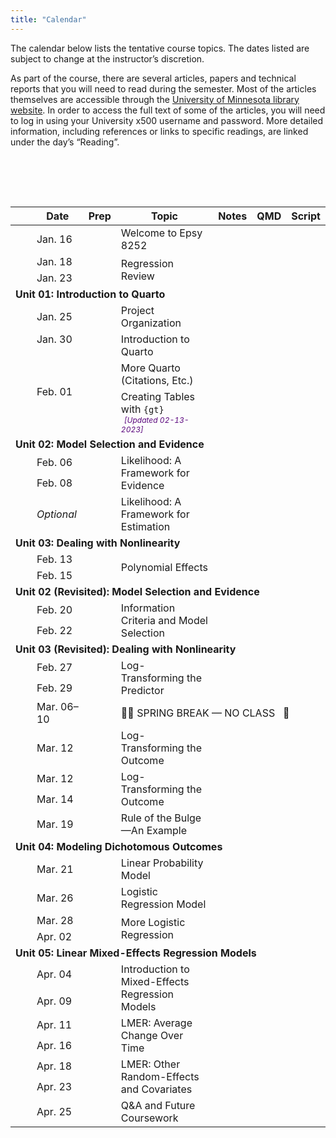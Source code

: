 ```yaml
---
title: "Calendar"
---
```



The calendar below lists the tentative course topics. The dates listed are subject to change at the instructor's discretion.

As part of the course, there are several articles, papers and technical reports that you will need to read during the semester. Most of the articles themselves are accessible through the [University of Minnesota library website](http://www.lib.umn.edu). In order to access the full text of some of the articles, you will need to log in using your University x500 username and password. More detailed information, including references or links to specific readings, are linked under the day's "Reading".

<br /><br />


<br />


<table class="table">

<thead>
<tr>
<th style="width:10%;"></th>
<th style="width:10%;">Date</th>
<th style="width:10%;text-align:center">Prep</th>
<th style="width:40%;">Topic</th>
<th style="width:10%;text-align:center">Notes</th>
<th style="width:10%;text-align:center">QMD</th>
<th style="width:10%;text-align:center">Script</th>
</tr>
</thead>

<tbody>


<!-- <span style="margin-left:5px; color:#5a067d;font-size:12px;">*[Updated script file and notes 02-06-2020]*</span> -->

<!-- ---------------------------------- -->
<!-- Unit 00: Welcome                   -->
<!-- ---------------------------------- -->

<tr>
<td align="center" style="vertical-align:middle;">&nbsp;</td>
<td>Jan. 16</td>
<td align="center" style="vertical-align:middle;">
  <span class="fa fa-book" style="color: #f1f1f1; font-size: 17px;"></span>
</td>
<td>Welcome to Epsy 8252</td>
<td align="center" style="vertical-align:middle;">
  <span class="fas fa-link" style="color: #f1f1f1; font-size: 17px;"></span>
</td>
<td align="center" style="vertical-align:middle;">
   <span class="fab fa-markdown" style="color: #f1f1f1; font-size: 17px;"></span>
</td>
<td align="center" style="vertical-align:middle;">
  <span class="fa fa-code" style="color: #f1f1f1; font-size: 17px;"></span>
</td>
</tr>


<tr>
<td align="center" style="vertical-align:middle;">&nbsp;</td>
<td>Jan. 18</td>
<td align="center" style="vertical-align:middle;" rowspan="2">
  [<span class="fa fa-book" style="font-size: 17px;"></span>](readings/01-regression-review.html)
</td>
<td style="vertical-align:middle;" rowspan="2">Regression Review</td>
<td align="center" style="vertical-align:middle;" rowspan="2">
  [<span class="fa fa-file-pdf" style="font-size: 17px;"></span>](files/01-regression-review.pdf)
</td>
<td align="center" style="vertical-align:middle;" rowspan="2">
   <span class="fab fa-markdown" style="color: #f1f1f1; font-size: 17px;"></span>
</td>
<td align="center" style="vertical-align:middle;" rowspan="2">
  [<span class="fa fa-code" style="font-size: 17px;"></span>](scripts/01-regression-review.R)
</td>
</tr>

<tr>
<td align="center" style="vertical-align:middle;">&nbsp;</td>
<td>Jan. 23</td>
</tr>


<!-- ---------------------------------- -->
<!-- Unit 01: Introduction to Quarto    -->
<!-- ---------------------------------- -->

<tr>
<td colspan="7"><b>Unit 01: Introduction to Quarto</b></td>
</tr>

<tr>
<td align="center" style="vertical-align:middle;">&nbsp;</td>
<td>Jan. 25</td>
<td align="center" style="vertical-align:middle;">
  [<span class="fa fa-book" style="font-size: 17px;"></span>](readings/02-project-organization.html)
</td>
<td style="vertical-align:middle;">Project Organization</td>
<td align="center" style="vertical-align:middle;">
  [<span class="fas fa-link" style="font-size: 17px;"></span>](notes/02-project-organization.html)
</td>
<td align="center" style="vertical-align:middle;">
  [<span class="fab fa-markdown" style="font-size: 17px;"></span>](https://raw.githubusercontent.com/zief0002/bespectacled-antelope/main/notes/02-project-organization.qmd)
</td>
<td align="center" style="vertical-align:middle;">
  <span class="fa fa-code" style="color: #f1f1f1; font-size: 17px;"></span>
</td>
</tr>

<tr>
<td align="center" style="vertical-align:middle;">&nbsp;</td>
<td>Jan. 30</td>
<td align="center" style="vertical-align:middle;" rowspan="2">
  [<span class="fa fa-book" style="font-size: 17px;"></span>](readings/03-introduction-to-quarto.html)
</td>
<td style="vertical-align:middle;" rowspan="2">Introduction to Quarto</td>
<td align="center" style="vertical-align:middle;" rowspan="2">
  [<span class="fas fa-link" style="font-size: 17px;"></span>](notes/03-introduction-to-quarto.html)
</td>
<td align="center" style="vertical-align:middle;" rowspan="2">
   [<span class="fab fa-markdown" style="font-size: 17px;"></span>](https://raw.githubusercontent.com/zief0002/bespectacled-antelope/main/notes/03-introduction-to-quarto.qmd)
</td>
<td align="center" style="vertical-align:middle;" rowspan="2">
  <span class="fa fa-code" style="color: #f1f1f1; font-size: 17px;"></span>
</td>
</tr>

<tr>
<td align="center" rowspan=3>&nbsp;</td>
<td style="vertical-align:middle;" rowspan=3>Feb. 01</td>
</tr>


<tr>
<td align="center" style="vertical-align:middle;">
  <span class="fa fa-book" style="color: #f1f1f1; font-size: 17px;"></span>
</td>
<td style="vertical-align:middle;">More Quarto (Citations, Etc.)</td>
<td align="center" style="vertical-align:middle;">
  [<span class="fas fa-link" style="font-size: 17px;"></span>](notes/03-more-quarto.html)
</td>
<td align="center" style="vertical-align:middle;">
  [<span class="fab fa-markdown" style="font-size: 17px;"></span>](https://raw.githubusercontent.com/zief0002/bespectacled-antelope/main/notes/03-more-quarto.qmd)
</td>
<td align="center" style="vertical-align:middle;">
  <span class="fa fa-code" style="color: #f1f1f1; font-size: 17px;"></span>
</td>
</tr>


<tr>
<td align="center" style="vertical-align:middle;">
  <span class="fa fa-book" style="color: #f1f1f1; font-size: 17px;"></span>
</td>
<td style="vertical-align:middle;">Creating Tables with `{gt}` <br /><span style="margin-left:5px; color:#5a067d;font-size:12px;">*[Updated 02-13-2023]*</span></td>
<td align="center" style="vertical-align:middle;">
  [<span class="fas fa-link" style="font-size: 17px;"></span>](notes/03-creating-tables.html)
</td>
<td align="center" style="vertical-align:middle;">
  [<span class="fab fa-markdown" style="font-size: 17px;"></span>](https://raw.githubusercontent.com/zief0002/bespectacled-antelope/main/notes/03-creating-tables.qmd)
</td>
<td align="center" style="vertical-align:middle;">
  <span class="fa fa-code" style="color: #f1f1f1; font-size: 17px;"></span>
</td>
</tr>



<!-- ------------------------------------- -->
<!-- Unit 02: Model Selection and Evidence -->
<!-- ------------------------------------- -->

<tr>
<td colspan="7"><b>Unit 02: Model Selection and Evidence</b></td>
</tr>


<tr>
<td align="center" style="vertical-align:middle;">&nbsp;</td>
<td>Feb. 06</td>
<td align="center" style="vertical-align:middle;" rowspan="2">
  [<span class="fa fa-book" style="font-size: 17px;"></span>](readings/04-probability-distributions.html)
</td>
<td style="vertical-align:middle;" rowspan="2">Likelihood: A Framework for Evidence</td>
<td align="center" style="vertical-align:middle;" rowspan="2">
   [<span class="fas fa-link" style="font-size: 17px;"></span>](notes/04-likelihood-evidence.html)
</td>
<td align="center" style="vertical-align:middle;" rowspan="2">
  [<span class="fab fa-markdown" style="font-size: 17px;"></span>](https://raw.githubusercontent.com/zief0002/bespectacled-antelope/main/notes/04-likelihood-evidence.qmd)
</td>
<td align="center" style="vertical-align:middle;" rowspan="2">
  [<span class="fa fa-code" style="font-size: 17px;"></span>](scripts/04-likelihood-evidence.R)
</td>
</tr>


<tr>
<td align="center" style="vertical-align:middle;">&nbsp;</td>
<td>Feb. 08</td>
</tr>

<tr>
<td align="center" style="vertical-align:middle;">&nbsp;</td>
<td>*Optional* </td>
<td align="center" style="vertical-align:middle;">
  <span class="fa fa-book" style="font-size: 17px; color: #f1f1f1"></span>
</td>
<td style="vertical-align:middle;">Likelihood: A Framework for Estimation</td>
<td align="center" style="vertical-align:middle;">
   [<span class="fas fa-link" style="font-size: 17px;"></span>](notes/04-optional-likelihood-estimation.html)
</td>
<td align="center" style="vertical-align:middle;">
  [<span class="fab fa-markdown" style="font-size: 17px;"></span>](https://raw.githubusercontent.com/zief0002/bespectacled-antelope/main/notes/04-optional-likelihood-estimation.qmd)
</td>
<td align="center" style="vertical-align:middle;">
  <span class="fa fa-code" style="font-size: 17px; color: #f1f1f1"></span>
</td>
</tr>


<tr>
<td colspan="7"><b>Unit 03: Dealing with Nonlinearity</b></td>
</tr>


<tr>
<td align="center" style="vertical-align:middle;">&nbsp;</td>
<td>Feb. 13</td>
<td align="center" style="vertical-align:middle;" rowspan="2">
  [<span class="fa fa-book" style="font-size: 17px;"></span>](readings/05-polynomial-effects.html)
</td>
<td style="vertical-align:middle;" rowspan="2">Polynomial Effects</td>
<td align="center" style="vertical-align:middle;" rowspan="2">
   [<span class="fas fa-link" style="font-size: 17px;"></span>](notes/05-polynomial-effects.html)
</td>
<td align="center" style="vertical-align:middle;" rowspan="2">
  [<span class="fab fa-markdown" style="font-size: 17px;"></span>](https://raw.githubusercontent.com/zief0002/bespectacled-antelope/main/notes/05-polynomial-effects.qmd)
</td>
<td align="center" style="vertical-align:middle;" rowspan="2">
  [<span class="fa fa-code" style="font-size: 17px;"></span>](scripts/05-polynomial-effects.R)
</td>
</tr>


<tr>
<td align="center" style="vertical-align:middle;">&nbsp;</td>
<td>Feb. 15</td>
</tr>

<tr>
<td colspan="7"><b>Unit 02 (Revisited): Model Selection and Evidence</b></td>
</tr>


<tr>
<td align="center" style="vertical-align:middle;">&nbsp;</td>
<td>Feb. 20</td>
<td align="center" style="vertical-align:middle;" rowspan="2">
  [<span class="fa fa-book" style="font-size: 17px;"></span>](readings/06-information-criteria-and-model-selection.html)
</td>
<td style="vertical-align:middle;" rowspan="2">Information Criteria and Model Selection</td>
<td align="center" style="vertical-align:middle;" rowspan="2">
   [<span class="fas fa-link" style="font-size: 17px;"></span>](notes/06-information-criteria-and-model-selection.html)
</td>
<td align="center" style="vertical-align:middle;" rowspan="2">
  [<span class="fab fa-markdown" style="font-size: 17px;"></span>](https://raw.githubusercontent.com/zief0002/bespectacled-antelope/main/notes/06-information-criteria-and-model-selection.qmd)
</td>
<td align="center" style="vertical-align:middle;" rowspan="2">
  [<span class="fa fa-code" style="font-size: 17px;"></span>](scripts/06-information-criteria-and-model-selection.R)
</td>
</tr>


<tr>
<td align="center" style="vertical-align:middle;">&nbsp;</td>
<td>Feb. 22</td>
</tr>



<!-- ---------------------------------- -->
<!-- Unit 03: Dealing with Nonlinearity -->
<!-- ---------------------------------- -->

<tr>
<td colspan="7"><b>Unit 03 (Revisited): Dealing with Nonlinearity</b></td>
</tr>



<tr>
<td align="center" style="vertical-align:middle;">&nbsp;</td>
<td>Feb. 27</td>
<td align="center" style="vertical-align:middle;" rowspan="2">
  [<span class="fa fa-book" style="font-size: 17px;"></span>](readings/07-logarithmic-transformations-predictor.html)
</td>
<td style="vertical-align:middle;" rowspan="2">Log-Transforming the Predictor</td>
<td align="center" style="vertical-align:middle;" rowspan="2">
   [<span class="fas fa-link" style="font-size: 17px;"></span>](notes/07-logarithmic-transformations-predictor.html)
</td>
<td align="center" style="vertical-align:middle;" rowspan="2">
  [<span class="fab fa-markdown" style="font-size: 17px;"></span>](https://raw.githubusercontent.com/zief0002/bespectacled-antelope/main/notes/07-logarithmic-transformations-predictor.qmd)
</td>
<td align="center" style="vertical-align:middle;" rowspan="2">
  [<span class="fa fa-code" style="font-size: 17px;"></span>](scripts/07-logarithmic-transformations-predictor.R)
</td>
</tr>


<tr>
<td align="center" style="vertical-align:middle;">&nbsp;</td>
<td>Feb. 29</td>
</tr>


<tr>
<td align="center" style="vertical-align:middle;">&nbsp;</td>
<td>Mar. 06&ndash;10</td>
<td align="center" style="vertical-align:middle;"></td>
<td style="vertical-align:middle;" colspan=4>🎉🍹 SPRING BREAK &mdash; NO CLASS &nbsp; 🛌</td>
</tr>


<tr>
<td align="center" style="vertical-align:middle;">&nbsp;</td>
<td>Mar. 12</td>
<td align="center" style="vertical-align:middle;"></td>
<td style="vertical-align:middle;">Log-Transforming the Outcome</td>
<td align="center" style="vertical-align:middle;"></td>
<td align="center" style="vertical-align:middle;"></td>
<td align="center" style="vertical-align:middle;"></td>
</tr>


<tr>
<td align="center" style="vertical-align:middle;">&nbsp;</td>
<td>Mar. 12</td>
<td align="center" style="vertical-align:middle;" rowspan="2">
  [<span class="fa fa-book" style="font-size: 17px;"></span>](readings/08-logarithmic-transformations-outcome.html)
</td>
<td style="vertical-align:middle;" rowspan="2">Log-Transforming the Outcome</td>
<td align="center" style="vertical-align:middle;">
   [<span class="fas fa-link" style="font-size: 17px;"></span>](notes/08-logarithmic-transformations-outcome.html)
</td>
<td align="center" style="vertical-align:middle;" rowspan="2">
  [<span class="fab fa-markdown" style="font-size: 17px;"></span>](https://raw.githubusercontent.com/zief0002/bespectacled-antelope/main/notes/08-logarithmic-transformations-outcome.qmd)
</td>
<td align="center" style="vertical-align:middle;" rowspan="2">
  [<span class="fa fa-code" style="font-size: 17px;"></span>](scripts/08-logarithmic-transformations-outcome.R)
</td>
</tr>


<tr>
<td align="center" style="vertical-align:middle;">&nbsp;</td>
<td>Mar. 14</td>
</tr>


<tr>
<td align="center" style="vertical-align:middle;">&nbsp;</td>
<td>Mar. 19</td>
<td align="center" style="vertical-align:middle;">
  <span class="fa fa-book" style="color: #f1f1f1; font-size: 17px;"></span>
</td>
<td style="vertical-align:middle;">Rule of the Bulge---An Example</td>
<td align="center" style="vertical-align:middle;">
   [<span class="fas fa-link" style="font-size: 17px;"></span>](notes/09-rule-of-the-bulge.html)
</td>
<td align="center" style="vertical-align:middle;">
  [<span class="fab fa-markdown" style="font-size: 17px;"></span>](https://raw.githubusercontent.com/zief0002/bespectacled-antelope/main/notes/09-rule-of-the-bulge.qmd)
</td>
<td align="center" style="vertical-align:middle;">
  [<span class="fa fa-code" style="font-size: 17px;"></span>](scripts/09-rule-of-the-bulge.R)
</td>
</tr>



<!-- -------------------------------------- -->
<!-- Unit 04: Modeling Dichotomous Outcomes -->
<!-- -------------------------------------- -->

<tr>
<td colspan="7"><b>Unit 04: Modeling Dichotomous Outcomes</b></td>
</tr>


<tr>
<td align="center" style="vertical-align:middle;">&nbsp;</td>
<td>Mar. 21</td>
<td align="center" style="vertical-align:middle;">
  <span class="fa fa-book" style="color: #f1f1f1; font-size: 17px;"></span>
</td>
<td style="vertical-align:middle;">Linear Probability Model</td>
<td align="center" style="vertical-align:middle;">
   [<span class="fas fa-link" style="font-size: 17px;"></span>](notes/10-linear-probability-model.html)
</td>
<td align="center" style="vertical-align:middle;">
  [<span class="fab fa-markdown" style="font-size: 17px;"></span>](https://raw.githubusercontent.com/zief0002/bespectacled-antelope/main/notes/10-linear-probability-model.qmd)
</td>
<td align="center" style="vertical-align:middle;">
  [<span class="fa fa-code" style="font-size: 17px;"></span>](scripts/10-linear-probability-model.R)
</td>
</tr>


<tr>
<td align="center" style="vertical-align:middle;">&nbsp;</td>
<td>Mar. 26</td>
<td align="center" style="vertical-align:middle;" >
  [<span class="fa fa-book" style="font-size: 17px;"></span>](readings/11-logistic-regression.html)
</td>
<td style="vertical-align:middle;">Logistic Regression Model</td>
<td align="center" style="vertical-align:middle;">
   [<span class="fas fa-link" style="font-size: 17px;"></span>](notes/11-logistic-regression.html)
</td>
<td align="center" style="vertical-align:middle;">
  [<span class="fab fa-markdown" style="font-size: 17px;"></span>](https://raw.githubusercontent.com/zief0002/bespectacled-antelope/main/notes/11-logistic-regression.qmd)
</td>
<td align="center" style="vertical-align:middle;">
  [<span class="fa fa-code" style="font-size: 17px;"></span>](scripts/11-logistic-regression.R)
</td>
</tr>


<tr>
<td align="center" style="vertical-align:middle;">&nbsp;</td>
<td>Mar. 28</td>
<td align="center" style="vertical-align:middle;" rowspan="2">
  <span class="fa fa-book" style="color: #f1f1f1; font-size: 17px;"></span>
</td>
<td style="vertical-align:middle;" rowspan="2">More Logistic Regression</td>
<td align="center" style="vertical-align:middle;">
   [<span class="fas fa-link" style="font-size: 17px;"></span>](notes/12-more-logistic-regression.html)
</td>
<td align="center" style="vertical-align:middle;" rowspan="2">
  [<span class="fab fa-markdown" style="font-size: 17px;"></span>](https://raw.githubusercontent.com/zief0002/bespectacled-antelope/main/notes/12-more-logistic-regression.qmd)
</td>
<td align="center" style="vertical-align:middle;" rowspan="2">
  [<span class="fa fa-code" style="font-size: 17px;"></span>](scripts/12-more-logistic-regression.R)
</td>
</tr>


<tr>
<td align="center" style="vertical-align:middle;">&nbsp;</td>
<td>Apr. 02</td>
</tr>


<!-- ----------------------------------------------- -->
<!-- Unit 05: Linear Mixed-Effects Regression Models -->
<!-- ----------------------------------------------- -->

<tr>
<td colspan="7"><b>Unit 05: Linear Mixed-Effects Regression Models</b></td>
</tr>


<tr>
<td align="center" style="vertical-align:middle;">&nbsp;</td>
<td>Apr. 04</td>
<td align="center" style="vertical-align:middle;" rowspan="2">
  [<span class="fa fa-book" style="font-size: 17px;"></span>](readings/13-introduction-to-mixed-effects-models.html)
</td>
<td style="vertical-align:middle;" rowspan="2">Introduction to Mixed-Effects Regression Models</td>
<td align="center" style="vertical-align:middle;" rowspan="2">
  [<span class="fas fa-link" style="font-size: 17px;"></span>](https://zief0002.github.io/bespectacled-antelope/notes/13-introduction-to-mixed-effects-models.html)
</td>
<td align="center" style="vertical-align:middle;" rowspan="2">
  [<span class="fab fa-markdown" style="font-size: 17px;"></span>](https://raw.githubusercontent.com/zief0002/bespectacled-antelope/main/notes/13-introduction-to-mixed-effects-models.qmd)
</td>
<td align="center" style="vertical-align:middle;" rowspan="2">
  [<span class="fa fa-code" style="font-size: 17px;"></span>](https://github.com/zief0002/bespectacled-antelope/raw/main/scripts/13-introduction-to-mixed-effects-models.R)
</td>
</tr>



<tr>
<td align="center" style="vertical-align:middle;">&nbsp;</td>
<td>Apr. 09</td>
</tr>


<tr>
<td align="center" style="vertical-align:middle;">&nbsp;</td>
<td>Apr. 11</td>
<td align="center" style="vertical-align:middle;" rowspan="2">
  <span class="fa fa-book" style="color: #f1f1f1; font-size: 17px;"></span>
</td>
<td style="vertical-align:middle;" rowspan="2">LMER: Average Change Over Time</td>
<td align="center" style="vertical-align:middle;" rowspan="2">
  [<span class="fas fa-link" style="font-size: 17px;"></span>](https://zief0002.github.io/bespectacled-antelope/notes/14-lmer-average-change-over-time.html)
</td>
<td align="center" style="vertical-align:middle;" rowspan="2">
  [<span class="fab fa-markdown" style="font-size: 17px;"></span>](https://raw.githubusercontent.com/zief0002/bespectacled-antelope/main/notes/14-lmer-average-change-over-time.qmd)
</td>
<td align="center" style="vertical-align:middle;" rowspan="2">
  [<span class="fa fa-code" style="font-size: 17px;"></span>](https://github.com/zief0002/bespectacled-antelope/raw/main/scripts/14-lmer-average-change-over-time.R)
</td>
</tr>


<tr>
<td align="center" style="vertical-align:middle;">&nbsp;</td>
<td>Apr. 16</td>
</tr>



<tr>
<td align="center" style="vertical-align:middle;">&nbsp;</td>
<td>Apr. 18</td>
<td align="center" style="vertical-align:middle;" rowspan="2">
  [<span class="fa fa-book" style="font-size: 17px;"></span>](readings/15-lmer-other-random-effects-and-covariates.html)
</td>
<td style="vertical-align:middle;" rowspan="2">LMER: Other Random-Effects and Covariates</td>
<td align="center" style="vertical-align:middle;" rowspan="2">
  [<span class="fas fa-link" style="font-size: 17px;"></span>](https://zief0002.github.io/bespectacled-antelope/notes/15-lmer-other-random-effects-and-covariates.html)
</td>
<td align="center" style="vertical-align:middle;" rowspan="2">
  [<span class="fab fa-markdown" style="font-size: 17px;"></span>](https://raw.githubusercontent.com/zief0002/bespectacled-antelope/main/notes/15-lmer-other-random-effects-and-covariates.qmd)
</td>
<td align="center" style="vertical-align:middle;" rowspan="2">
  [<span class="fa fa-code" style="font-size: 17px;"></span>](https://github.com/zief0002/bespectacled-antelope/raw/main/scripts/15-lmer-other-random-effects-and-covariates.R)
</td>
</tr>


<tr>
<td align="center" style="vertical-align:middle;">&nbsp;</td>
<td>Apr. 23</td>
</tr>


<tr>
<td align="center" style="vertical-align:middle;">&nbsp;</td>
<td>Apr. 25</td>
<td align="center" style="vertical-align:middle;" >
  <span class="fa fa-book" style="color: #f1f1f1; font-size: 17px;"></span>
</td>
<td style="vertical-align:middle;">Q&amp;A and Future Coursework</td>
<td align="center" style="vertical-align:middle;">
   [<span class="fas fa-link" style="font-size: 17px;"></span>](files/qme-course-map-2023-04-10.pdf)
</td>
<td align="center" style="vertical-align:middle;">
  <span class="fab fa-markdown" style="font-size: 17px; color: #f1f1f1;"></span>
</td>
<td align="center" style="vertical-align:middle;">
  <span class="fa fa-code" style="font-size: 17px; color: #f1f1f1;"></span>
</td>
</tr>


<!-- <tr> -->
<!-- <td align="center" style="vertical-align:middle;">&nbsp;</td> -->
<!-- <td>Apr. 23</td> -->
<!-- <td align="center" style="vertical-align:middle;" rowspan="2"> -->
<!--   [<span class="fa fa-book" style="font-size: 17px;"></span>](readings/16-lmer-alt-representations-and-assumptions.html) -->
<!-- </td> -->
<!-- <td style="vertical-align:middle;" rowspan="2">NO CLASS --- Optional: LMER: Alternative Representations and Assumptions</td> -->
<!-- <td align="center" style="vertical-align:middle;" rowspan="2"> -->
<!--   [<span class="fas fa-link" style="font-size: 17px;"></span>](https://zief0002.github.io/bespectacled-antelope/notes/16-lmer-alt-representations-and-assumptions.html) -->
<!-- </td> -->
<!-- <td align="center" style="vertical-align:middle;" rowspan="2"> -->
<!--   [<span class="fab fa-markdown" style="font-size: 17px;"></span>](https://raw.githubusercontent.com/zief0002/bespectacled-antelope/main/notes/16-lmer-alt-representations-and-assumptions.qmd) -->
<!-- </td> -->
<!-- <td align="center" style="vertical-align:middle;" rowspan="2"> -->
<!--   [<span class="fa fa-code" style="font-size: 17px;"></span>](https://github.com/zief0002/bespectacled-antelope/raw/main/scripts/16-lmer-alt-representations-and-assumptions.R) -->
<!-- </td> -->
<!-- </tr> -->


<!-- <tr> -->
<!-- <td align="center" style="vertical-align:middle;">&nbsp;</td> -->
<!-- <td>Apr. 25</td> -->
<!-- </tr> -->


</tbody>
</table>    


